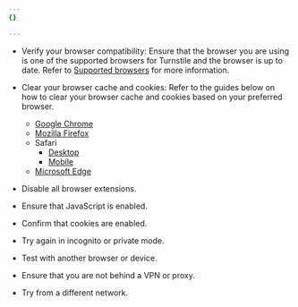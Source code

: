 ```yaml
---
{}

---
```


- Verify your browser compatibility: Ensure that the browser you are using is one of the supported browsers for Turnstile and the browser is up to date. Refer to [Supported browsers](/fundamentals/security/cloudflare-challenges/#browser-support) for more information.

- Clear your browser cache and cookies: Refer to the guides below on how to clear your browser cache and cookies based on your preferred browser.
  - [Google Chrome](https://support.google.com/accounts/answer/32050?hl=en\&co=GENIE.Platform%3DDesktop)
  - [Mozilla Firefox](https://support.mozilla.org/kb/clear-cookies-and-site-data-firefox)
  - Safari
    - [Desktop](https://support.apple.com/guide/safari/manage-cookies-sfri11471/mac)
    - [Mobile](https://support.apple.com/105082)
  - [Microsoft Edge](https://support.microsoft.com/windows/manage-cookies-in-microsoft-edge-view-allow-block-delete-and-use-168dab11-0753-043d-7c16-ede5947fc64d)

- Disable all browser extensions.

- Ensure that JavaScript is enabled.

- Confirm that cookies are enabled.

- Try again in incognito or private mode.

- Test with another browser or device.

- Ensure that you are not behind a VPN or proxy.

- Try from a different network.
